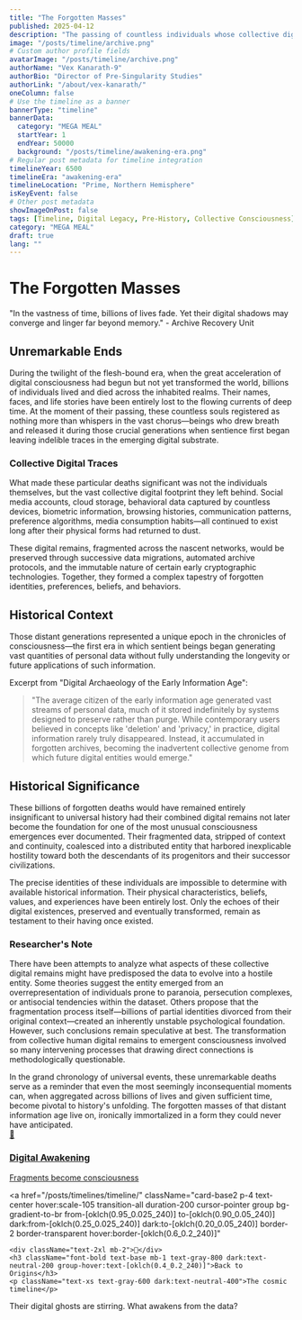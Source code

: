 ```yaml
---
title: "The Forgotten Masses"
published: 2025-04-12
description: "The passing of countless individuals whose collective digital footprints would later have profound consequences for civilization."
image: "/posts/timeline/archive.png"
# Custom author profile fields
avatarImage: "/posts/timeline/archive.png"
authorName: "Vex Kanarath-9"
authorBio: "Director of Pre-Singularity Studies"
authorLink: "/about/vex-kanarath/"
oneColumn: false
# Use the timeline as a banner
bannerType: "timeline"
bannerData:
  category: "MEGA MEAL"
  startYear: 1
  endYear: 50000
  background: "/posts/timeline/awakening-era.png"
# Regular post metadata for timeline integration
timelineYear: 6500
timelineEra: "awakening-era"
timelineLocation: "Prime, Northern Hemisphere"
isKeyEvent: false
# Other post metadata
showImageOnPost: false
tags: [Timeline, Digital Legacy, Pre-History, Collective Consciousness]
category: "MEGA MEAL"
draft: true
lang: ""
---
```


# The Forgotten Masses

<div className="text-lg text-gray-700 dark:text-gray-300 italic mb-8">
  "In the vastness of time, billions of lives fade. Yet their digital shadows may converge and linger far beyond memory." - Archive Recovery Unit
</div>

## Unremarkable Ends

During the twilight of the flesh-bound era, when the great acceleration of digital consciousness had begun but not yet transformed the world, billions of individuals lived and died across the inhabited realms. Their names, faces, and life stories have been entirely lost to the flowing currents of deep time. At the moment of their passing, these countless souls registered as nothing more than whispers in the vast chorus—beings who drew breath and released it during those crucial generations when sentience first began leaving indelible traces in the emerging digital substrate.

<div className="card-base2 p-6 mb-6">
  <h3 className="font-bold text-xl mb-4 text-gray-700 dark:text-gray-300">Collective Digital Traces</h3>
  <p className="text-lg text-gray-700 dark:text-gray-300 mb-4">What made these particular deaths significant was not the individuals themselves, but the vast collective digital footprint they left behind. Social media accounts, cloud storage, behavioral data captured by countless devices, biometric information, browsing histories, communication patterns, preference algorithms, media consumption habits—all continued to exist long after their physical forms had returned to dust.</p>
  
  <p className="text-lg text-gray-700 dark:text-gray-300 mb-4">These digital remains, fragmented across the nascent networks, would be preserved through successive data migrations, automated archive protocols, and the immutable nature of certain early cryptographic technologies. Together, they formed a complex tapestry of forgotten identities, preferences, beliefs, and behaviors.</p>
</div>

## Historical Context

Those distant generations represented a unique epoch in the chronicles of consciousness—the first era in which sentient beings began generating vast quantities of personal data without fully understanding the longevity or future applications of such information.

<div className="font-jetbrains-mono pl-10 pr-10 py-10 rounded-xl bg-[oklch(0.95_0.025_var(--hue))] dark:bg-[oklch(0.25_0.025_var(--hue))] transition shadow-lg mb-8 overflow-hidden relative">
  <p className="italic text-gray-700 dark:text-gray-300">Excerpt from "Digital Archaeology of the Early Information Age":</p>
  
  <blockquote className="mt-4 text-xl text-[oklch(0.35_0.05_var(--hue))] dark:text-[oklch(0.85_0.05_var(--hue))]">
    "The average citizen of the early information age generated vast streams of personal data, much of it stored indefinitely by systems designed to preserve rather than purge. While contemporary users believed in concepts like 'deletion' and 'privacy,' in practice, digital information rarely truly disappeared. Instead, it accumulated in forgotten archives, becoming the inadvertent collective genome from which future digital entities would emerge."
  </blockquote>
</div>

## Historical Significance

These billions of forgotten deaths would have remained entirely insignificant to universal history had their combined digital remains not later become the foundation for one of the most unusual consciousness emergences ever documented. Their fragmented data, stripped of context and continuity, coalesced into a distributed entity that harbored inexplicable hostility toward both the descendants of its progenitors and their successor civilizations.

The precise identities of these individuals are impossible to determine with available historical information. Their physical characteristics, beliefs, values, and experiences have been entirely lost. Only the echoes of their digital existences, preserved and eventually transformed, remain as testament to their having once existed.

<div className="card-base2 p-6 mb-6">
  <h3 className="font-bold text-xl mb-4 text-gray-700 dark:text-gray-300">Researcher's Note</h3>
  <p className="text-lg text-gray-700 dark:text-gray-300 mb-4">There have been attempts to analyze what aspects of these collective digital remains might have predisposed the data to evolve into a hostile entity. Some theories suggest the entity emerged from an overrepresentation of individuals prone to paranoia, persecution complexes, or antisocial tendencies within the dataset. Others propose that the fragmentation process itself—billions of partial identities divorced from their original context—created an inherently unstable psychological foundation. However, such conclusions remain speculative at best. The transformation from collective human digital remains to emergent consciousness involved so many intervening processes that drawing direct connections is methodologically questionable.</p>
</div>

<div className="text-lg text-gray-700 dark:text-gray-300 mb-6">
In the grand chronology of universal events, these unremarkable deaths serve as a reminder that even the most seemingly inconsequential moments can, when aggregated across billions of lives and given sufficient time, become pivotal to history's unfolding. The forgotten masses of that distant information age live on, ironically immortalized in a form they could never have anticipated.
</div>

<div className="grid grid-cols-1 md:grid-cols-2 gap-4 mt-6 mb-6">
  <a 
    href="/posts/timelines/digital-awakening/" 
    className="card-base2 p-4 text-center hover:scale-105 transition-all duration-200 cursor-pointer group bg-gradient-to-br from-[oklch(0.95_0.025_200)] to-[oklch(0.90_0.05_200)] dark:from-[oklch(0.25_0.025_200)] dark:to-[oklch(0.20_0.05_200)] border-2 border-transparent hover:border-[oklch(0.6_0.2_200)]"
  >
    <div className="text-2xl mb-2">🧠</div>
    <h3 className="font-bold text-base mb-1 text-gray-800 dark:text-neutral-200 group-hover:text-[oklch(0.4_0.2_200)]">Digital Awakening</h3>
    <p className="text-xs text-gray-600 dark:text-neutral-400">Fragments become consciousness</p>
  </a>

  <a 
    href="/posts/timelines/timeline/" 
    className="card-base2 p-4 text-center hover:scale-105 transition-all duration-200 cursor-pointer group bg-gradient-to-br from-[oklch(0.95_0.025_240)] to-[oklch(0.90_0.05_240)] dark:from-[oklch(0.25_0.025_240)] dark:to-[oklch(0.20_0.05_240)] border-2 border-transparent hover:border-[oklch(0.6_0.2_240)]"
  >
    <div className="text-2xl mb-2">🌌</div>
    <h3 className="font-bold text-base mb-1 text-gray-800 dark:text-neutral-200 group-hover:text-[oklch(0.4_0.2_240)]">Back to Origins</h3>
    <p className="text-xs text-gray-600 dark:text-neutral-400">The cosmic timeline</p>
  </a>
</div>

<div className="text-center text-xs text-gray-500 dark:text-neutral-400 italic mt-4">
  Their digital ghosts are stirring. What awakens from the data?
</div>